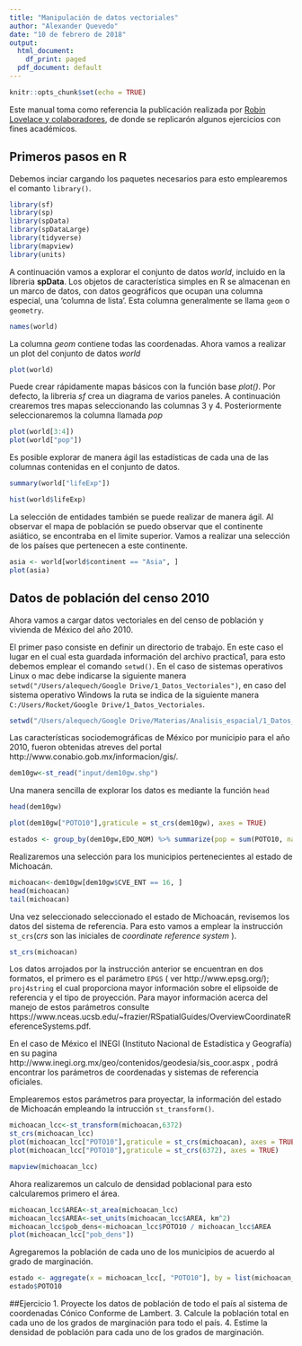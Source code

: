 ```yaml
---
title: "Manipulación de datos vectoriales"
author: "Alexander Quevedo"
date: "10 de febrero de 2018"
output:
  html_document:
    df_print: paged
  pdf_document: default
---
```


```r


knitr::opts_chunk$set(echo = TRUE)
```

Este manual toma como referencia la publicación realizada por [Robin Lovelace y colaboradores](https://geocompr.robinlovelace.net/), de donde se replicarón algunos ejercicios con fines académicos.  

## Primeros pasos en R

Debemos inciar cargando los paquetes necesarios para esto emplearemos el comanto `library()`.

```r
library(sf)
library(sp)
library(spData)
library(spDataLarge)
library(tidyverse)
library(mapview)
library(units)
```

A continuación vamos a explorar el conjunto de datos *world*, incluido en la libreria **spData**.
Los objetos de característica simples en R se almacenan en un marco de datos, con datos geográficos que ocupan una columna especial, una 'columna de lista'. Esta columna generalmente se llama `geom` o `geometry`. 

```r
names(world)
```

La columna *geom* contiene todas las coordenadas. Ahora vamos a realizar un plot del conjunto de datos *world* 

```r
plot(world)
```

Puede crear rápidamente mapas básicos con la función base _plot()_. Por defecto, la libreria _sf_ crea un diagrama de varios paneles. A continuación crearemos tres mapas seleccionando las columnas 3 y 4. Posteriormente  seleccionaremos la columna llamada _pop_ 
 
```r
plot(world[3:4])
plot(world["pop"])
```

Es posible explorar de manera ágil las estadísticas de cada una de las columnas contenidas en el conjunto de datos.  

```r
summary(world["lifeExp"])
```
```r
hist(world$lifeExp)
```
La selección de entidades también se puede realizar de manera ágil. Al observar el mapa de población se puedo observar que el continente asiático, se encontraba en el limite superior. Vamos a realizar una selección de los países que pertenecen a este continente.  

```r
asia <- world[world$continent == "Asia", ]
plot(asia)
```


## Datos de población del censo 2010
Ahora vamos a cargar datos vectoriales en del censo de población y vivienda de México del año 2010.  

El  primer paso consiste en definir un directorio de trabajo. En este caso el lugar en el cual esta guardada información del archivo practica1, para esto debemos emplear el comando  `setwd()`. 
En el caso de sistemas operativos Linux o mac debe indicarse la siguiente manera  `setwd("/Users/alequech/Google Drive/1_Datos_Vectoriales")`, en caso del sistema operativo Windows la ruta se indica de la siguiente manera `C:/Users/Rocket/Google Drive/1_Datos_Vectoriales`.

```r
setwd("/Users/alequech/Google Drive/Materias/Analisis_espacial/1_Datos_Vectoriales")
```

Las características sociodemográficas de México por municipio para el año 2010, fueron obtenidas atreves del portal http://www.conabio.gob.mx/informacion/gis/. 

```r
dem10gw<-st_read("input/dem10gw.shp")
```
Una manera sencilla de explorar los datos es mediante la función `head` 


```r
head(dem10gw)
```
```r
plot(dem10gw["POTO10"],graticule = st_crs(dem10gw), axes = TRUE)
```
```r
estados <- group_by(dem10gw,EDO_NOM) %>% summarize(pop = sum(POTO10, na.rm = TRUE))
```
Realizaremos una selección para los municipios pertenecientes al estado de Michoacán. 

```r
michoacan<-dem10gw[dem10gw$CVE_ENT == 16, ]
head(michoacan)
tail(michoacan)
```

Una vez seleccionado seleccionado el estado de Michoacán, revisemos los datos del sistema de referencia. Para esto vamos a emplear la instrucción `st_crs`(_crs_ son las iniciales de _coordinate reference system_ ).

```r
st_crs(michoacan)
```
Los datos arrojados por la instrucción anterior se encuentran en dos formatos, el primero es el parámetro `EPGS` ( ver http://www.epsg.org/); `proj4string` el cual proporciona mayor información sobre el elipsoide de referencia y el  tipo de proyección. Para mayor información acerca del manejo de estos parámetros consulte https://www.nceas.ucsb.edu/~frazier/RSpatialGuides/OverviewCoordinateReferenceSystems.pdf.

En el caso de México el INEGI (Instituto Nacional de Estadística y Geografía) en su pagina http://www.inegi.org.mx/geo/contenidos/geodesia/sis_coor.aspx , podrá encontrar los parámetros de coordenadas y sistemas de referencia oficiales.  
 
Emplearemos estos parámetros  para proyectar, la información del estado de Michoacán empleando la intrucción `st_transform()`.  
 
```r
michoacan_lcc<-st_transform(michoacan,6372)
st_crs(michoacan_lcc)
plot(michoacan_lcc["POTO10"],graticule = st_crs(michoacan), axes = TRUE)
plot(michoacan_lcc["POTO10"],graticule = st_crs(6372), axes = TRUE)
```

```r
mapview(michoacan_lcc)
```
Ahora realizaremos un calculo de densidad poblacional para esto calcularemos primero el área. 
```r
michoacan_lcc$AREA<-st_area(michoacan_lcc)
michoacan_lcc$AREA<-set_units(michoacan_lcc$AREA, km^2)
michoacan_lcc$pob_dens<-michoacan_lcc$POTO10 / michoacan_lcc$AREA
plot(michoacan_lcc["pob_dens"])
```

Agregaremos la población de cada uno de los municipios de acuerdo al grado de marginación.  

```r
estado <- aggregate(x = michoacan_lcc[, "POTO10"], by = list(michoacan_lcc$GRMA10), FUN = sum, na.rm = TRUE)
estado$POTO10
```

##Ejercicio 
1. Proyecte los datos de población de todo el país al sistema de coordenadas Cónico Conforme de Lambert.
3. Calcule la población total en cada uno de los grados de marginación para todo el país.
4. Estime la densidad de población para cada uno de los grados de marginación. 






 


